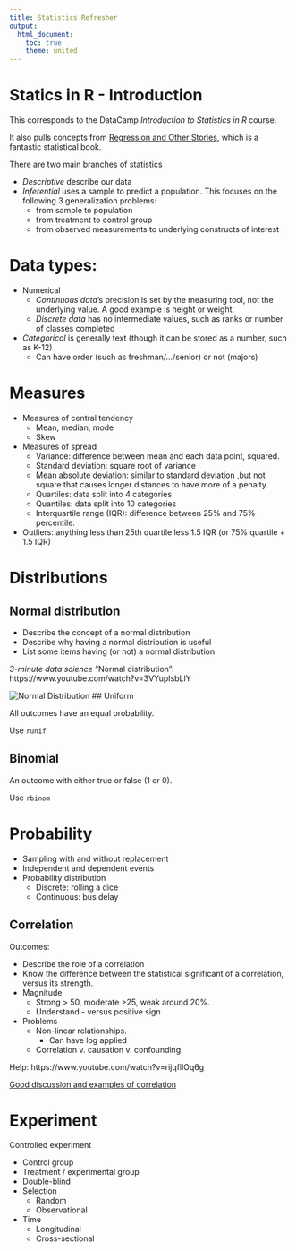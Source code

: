 ```yaml
---
title: Statistics Refresher
output: 
  html_document:
    toc: true
    theme: united
---
```


# Statics in R - Introduction

This corresponds to the DataCamp *Introduction to Statistics in R* course.

It also pulls concepts from [Regression and Other Stories](https://avehtari.github.io/ROS-Examples/), which is a fantastic statistical book.

There are two main branches of statistics

- *Descriptive* describe our data
- *Inferential* uses a sample to predict a population. This focuses on the following 3 generalization problems:
  - from sample to population
  - from treatment to control group
  - from observed measurements to underlying constructs of interest

# Data types:

- Numerical
  - *Continuous data*'s precision is set by the measuring tool, not the underlying value. A good example is height or weight.
  - *Discrete data* has no intermediate values, such as ranks or number of classes completed
- *Categorical* is generally text (though it can be stored as a number, such as K-12)
  - Can have order (such as freshman/.../senior) or not (majors)

# Measures

- Measures of central tendency
  - Mean, median, mode
  - Skew
- Measures of spread
  - Variance: difference between mean and each data point, squared.
  - Standard deviation: square root of variance
  - Mean absolute deviation: similar to standard deviation ,but not square that causes longer distances to have more of a penalty.
  - Quartiles: data split into 4 categories
  - Quantiles: data split into 10 categories
  - Interquartile range (IQR): difference between 25% and 75% percentile.
- Outliers: anything less than 25th quartile less 1.5 IQR (or 75% quartile + 1.5 IQR)
  
# Distributions


## Normal distribution

- Describe the concept of a normal distribution
- Describe why having a normal distribution is useful
- List some items having (or not) a normal distribution

*3-minute data science* "Normal distribution": https://www.youtube.com/watch?v=3VYupIsbLlY

![Normal Distribution](r60-statistics-normaldist-weightrack.jpeg)
## Uniform

All outcomes have an equal probability.

Use `runif`


## Binomial

An outcome with either true or false (1 or 0).

Use `rbinom`


# Probability

- Sampling with and without replacement
- Independent and dependent events
- Probability distribution
  - Discrete: rolling a dice
  - Continuous: bus delay


## Correlation 

Outcomes:

- Describe the role of a correlation
- Know the difference between the statistical significant of a correlation, versus its strength.
- Magnitude
  - Strong > 50, moderate >25, weak around 20%.
  - Understand - versus positive sign
- Problems
  - Non-linear relationships.
    - Can have log applied
  - Correlation v. causation v. confounding 
  

Help: https://www.youtube.com/watch?v=rijqfllOq6g

[Good discussion and examples of correlation](https://www.reddit.com/r/dataisbeautiful/comments/18p85yp/correlating_four_other_variables_with_a_states/?share_id=IsERBPtlNN-F0Bw9s0kSn)

# Experiment

Controlled experiment

- Control group
- Treatment / experimental group
- Double-blind
- Selection
  - Random 
  - Observational
- Time
  - Longitudinal
  - Cross-sectional
